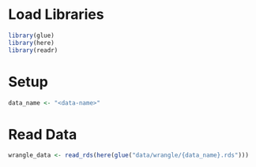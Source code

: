 # Load Libraries
```r
library(glue)
library(here)
library(readr)
```

# Setup
```r
data_name <- "<data-name>"
```

# Read Data
```r
wrangle_data <- read_rds(here(glue("data/wrangle/{data_name}.rds")))
```
